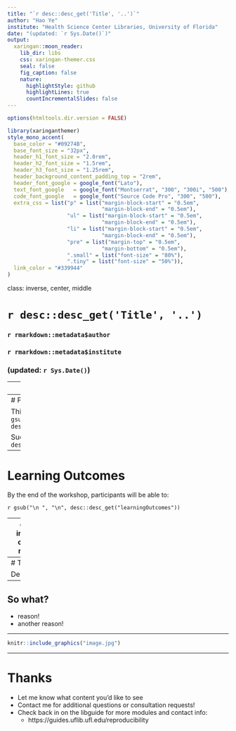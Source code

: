 ```yaml
---
title: "`r desc::desc_get('Title', '..')`"
author: "Hao Ye"
institute: "Health Science Center Libraries, University of Florida"
date: "(updated: `r Sys.Date()`)"
output:
  xaringan::moon_reader:
    lib_dir: libs
    css: xaringan-themer.css
    seal: false
    fig_caption: false
    nature:
      highlightStyle: github
      highlightLines: true
      countIncrementalSlides: false
---
```

```r
options(htmltools.dir.version = FALSE)
```

```r
library(xaringanthemer)
style_mono_accent(
  base_color = "#09274B",
  base_font_size = "32px", 
  header_h1_font_size = "2.0rem",
  header_h2_font_size = "1.5rem",
  header_h3_font_size = "1.25rem", 
  header_background_content_padding_top = "2rem", 
  header_font_google = google_font("Lato"),
  text_font_google   = google_font("Montserrat", "300", "300i", "500"),
  code_font_google   = google_font("Source Code Pro", "300", "500"), 
  extra_css = list("p" = list("margin-block-start" = "0.5em", 
                              "margin-block-end" = "0.5em"), 
                   "ul" = list("margin-block-start" = "0.5em", 
                              "margin-block-end" = "0.5em"), 
                   "li" = list("margin-block-start" = "0.5em", 
                              "margin-block-end" = "0.5em"), 
                   "pre" = list("margin-top" = "0.5em", 
                              "margin-bottom" = "0.5em"), 
                   ".small" = list("font-size" = "80%"), 
                   ".tiny" = list("font-size" = "50%")), 
  link_color = "#339944"
)
```
class: inverse, center, middle

# `r desc::desc_get('Title', '..')`
### `r rmarkdown::metadata$author`
### `r rmarkdown::metadata$institute`
### (updated: `r Sys.Date()`)

---
# Motivations

* because

---
# Prerequisites

This lesson assumes you:
`r gsub("\n ", "\n", desc::desc_get("prerequisites"))`

Such as via `r desc::desc_get("priorCourse")`

---
# Learning Outcomes

By the end of the workshop, participants will be able to:

`r gsub("\n ", "\n", desc::desc_get("learningOutcomes"))`

---
class: inverse, center, middle

# Subheading

---
# Topic

Description

--
## So what?

* reason!
* another reason!

---

```r
knitr::include_graphics("image.jpg")
```

---
# Thanks

* Let me know what content you'd like to see
* Contact me for additional questions or consultation requests!
* Check back in on the libguide for more modules and contact info:
  - https://guides.uflib.ufl.edu/reproducibility
